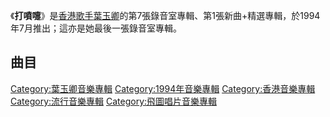 {{Album infobox | <!-- See Wikipedia:WikiProject_Albums -->
| Name        = 打噴嚏
| Type        = 新曲+精選
| Artist      = [[葉玉卿|葉玉卿]]
| Cover       = 葉玉卿 Veronica 打噴嚏.jpg
| Released    = 1994年7月
| Recorded    = 1992年－1994年
| Genre       = [[粵語流行音樂|粵語流行音樂]]
| Length      = 1:00:39
| Label       = [[飛圖唱片|飛圖唱片]]
| Last album  = [[珍惜你的女人|珍惜你的女人]]<br>（1994年5月）
| This album  = '''打噴嚏'''<br>（1994年7月）
| Next album  = [[深情之選|深情之選]]<br>（1999年10月）
}}

《'''打噴嚏'''》是[[香港|香港]][[歌手|歌手]][[葉玉卿|葉玉卿]]的第7張錄音室專輯、第1張新曲+精選專輯，於1994年7月推出；這亦是她最後一張錄音室專輯。

==曲目==
{{Tracklist
| headline = CD
| font_size = 90%
| total_length = 1:00:39

| extra_column = 首次收錄專輯

| title1 = 打噴嚏
| music1 = [[Patrick_Welch|Patrick Welch]]<br>[[Michael_Merlo|Michael Merlo]]
| lyrics1 = [[周禮茂|周禮茂]]
| arranger1 = [[谷中仁|谷中仁]]
| producer1 = 谷中仁
| note1 = '''新歌'''
| longnote1 = 改編自[[麦瑰尔姐妹|The McGuire Sisters]]的《Achoo Cha Cha》
| extra1 = 打噴嚏
| length1 = 2:39

| title2 = 獨身女子
| music2 = [[Earl_Shuman|Earl Shuman]]<br>[[Alden_Shuman|Alden Shuman]]
| lyrics2 = [[因葵|因葵]]
| arranger2 = [[唐奕聰|唐奕聰]]
| producer2 = 谷中仁
| note2 = '''新歌'''
| longnote2 = 改編自{{link-en|Georgia Gibbs|Georgia Gibbs}}的《Seven Lonely Days》
| extra2 = 打噴嚏
| length2 = 3:02

| title3 = 夏娃
| music3 = [[谷中仁|谷中仁]]
| lyrics3 = [[潘偉源|潘偉源]]
| arranger3 = 谷中仁
| producer3 = 谷中仁
| note3 = '''新歌'''
| longnote3 = 
| extra3 = 打噴嚏
| length3 = 4:36

| title4 = 痴心共証
| music4 = [[黃麗星|黃麗星]]
| lyrics4 = 潘偉源
| arranger4 = [[王豫民_(音樂人)|王豫民]]
| producer4 = 谷中仁
| note4 = '''新歌'''
| longnote4 = 國語原曲為《預感你將會愛我》
| extra4 = 打噴嚏
| length4 = 3:22

| title5 = 來…尋夢
| music5 = [[俞隆華|俞隆華]]
| lyrics5 = 潘偉源
| arranger5 = 谷中仁
| producer5 = [[葉志銘|葉志銘]]
| longnote5 = 改編自台語歌《[[舞女_(歌曲)|舞女]]》

| extra5 = [[來…尋夢|來…尋夢]]
| length5 = 3:29
| title6 = 我總捨不得
| music6 = [[林志美|林志美]]
| lyrics6 = 林志美<br>[[王書權|王書權]]
| arranger6 = [[Peter_Lai|Peter Lai]]
| producer6 = [[鍾定一|鍾定一]]
| longnote6 = 
| extra6 = [[卿撫你的心|卿撫你的心]]
| length6 = 3:59

| title7 = 男人是否都一樣
| music7 = [[潘源良|潘源良]]
| lyrics7 = 潘源良
| arranger7 = 唐奕聰
| producer7 = 鍾定一
| longnote7 = 
| extra7 = [[卿撫你的心|卿撫你的心]]
| length7 = 4:02

| title8 = 一切都為愛
| music8 = [[陳容森|陳容森]]
| lyrics8 = 潘偉源
| arranger8 = [[盧東尼|盧東尼]]
| producer8 = 鍾定一
| note8 = [[張立基|張立基]]合唱
| longnote8 = 
| extra8 = [[一切都為愛精選|一切都為愛精選]]
| length8 = 4:17

| title9 = 愛的傷口
| music9 = 陳容森
| lyrics9 = 潘偉源
| arranger9 = 唐奕聰
| producer9 = 鍾定一
| longnote9 = 
| extra9 = [[全部給你|全部給你]]
| length9 = 4:06

| title10 = 心邪
| music10 = [[高世章|高世章]]
| lyrics10 = 高世章
| arranger10 = [[C._Y._Kong|C. Y. Kong]]
| producer10 = [[梁榮駿|梁榮駿]]
| longnote10 = 
| extra10 = [[來…尋夢|來…尋夢]]
| length10 = 3:19

| title11 = 白玫瑰
| music11 = 陳容森
| lyrics11 = 周禮茂
| arranger11 = [[Joey_Villanueva|Joey Villanueva]]
| producer11 = 鍾定一
| longnote11 = 
| extra11 = [[全部給你|全部給你]]
| length11 = 3:36

| title12 = 不散的空虛
| music12 = [[黃品源|黃品源]]
| lyrics12 = [[林振強|林振強]]
| arranger12 = 盧東尼
| producer12 = 鍾定一
| longnote12 = 
| extra12 = [[擋不住的風情|擋不住的風情]]
| length12 = 4:53

| title13 = 只能笑笑說沒什麼
| music13 = 陳容森
| lyrics13 = [[余致明|余致明]]
| arranger13 = 盧東尼
| producer13 = 鍾定一
| note13 = 國
| longnote13 = 
| extra13 = [[卿撫你的心|卿撫你的心]]
| length13 = 4:05

| title14 = 卿卿我我
| music14 = 盧東尼
| lyrics14 = 林振強
| arranger14 = 盧東尼
| producer14 = 鍾定一
| longnote14 = 
| extra14 = [[擋不住的風情|擋不住的風情]]
| length14 = 3:59

| title15 = 擋不住的風情
| music15 = [[姚敏|姚敏]]
| lyrics15 = 周禮茂
| arranger15 = [[王利名|王利名]]
| producer15 = 鍾定一
| longnote15 = 
| extra15 = [[擋不住的風情|擋不住的風情]]
| length15 = 2:57

| title16 = 好東西
| music16 = [[Rudy_Love|Rudy Love]]<br>[[Ian_Tilbury|Ian Tilbury]]
| lyrics16 = 周禮茂
| arranger16 = 王利名
| producer16 = 鍾定一
| longnote16 = 
| extra16 = [[擋不住的風情|擋不住的風情]]
| length16 = 4:11
}}

[[Category:葉玉卿音樂專輯|Category:葉玉卿音樂專輯]]
[[Category:1994年音樂專輯|Category:1994年音樂專輯]]
[[Category:香港音樂專輯|Category:香港音樂專輯]]
[[Category:流行音樂專輯|Category:流行音樂專輯]]
[[Category:飛圖唱片音樂專輯|Category:飛圖唱片音樂專輯]]